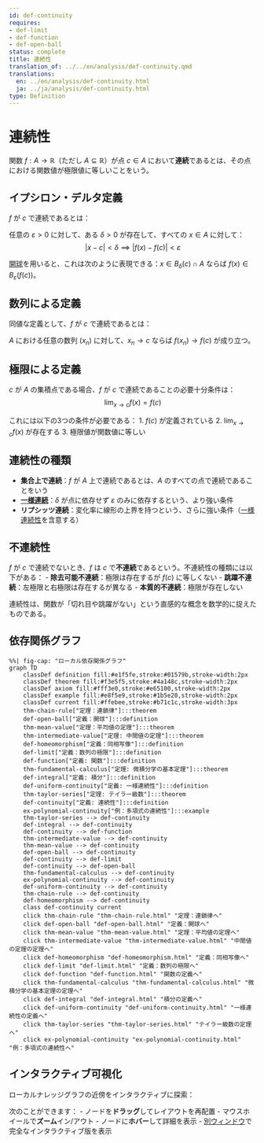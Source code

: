 ```yaml
---
id: def-continuity
requires:
- def-limit
- def-function
- def-open-ball
status: complete
title: 連続性
translation_of: ../../en/analysis/def-continuity.qmd
translations:
  en: ../en/analysis/def-continuity.html
  ja: ../ja/analysis/def-continuity.html
type: Definition
---
```


# 連続性 {#def-continuity}

関数 $f: A \to \mathbb{R}$（ただし $A \subseteq \mathbb{R}$）が点 $c \in A$ において**連続**であるとは、その点における関数値が極限値に等しいことをいう。

## イプシロン・デルタ定義

$f$ が $c$ で連続であるとは：

任意の $\varepsilon > 0$ に対して、ある $\delta > 0$ が存在して、すべての $x \in A$ に対して：
$$|x - c| < \delta \implies |f(x) - f(c)| < \varepsilon$$

[開球](def-open-ball.qmd)を用いると、これは次のように表現できる：$x \in B_\delta(c) \cap A$ ならば $f(x) \in B_\varepsilon(f(c))$。

## 数列による定義

同値な定義として、$f$ が $c$ で連続であるとは：

$A$ における任意の数列 $(x_n)$ に対して、$x_n \to c$ ならば $f(x_n) \to f(c)$ が成り立つ。

## 極限による定義

$c$ が $A$ の集積点である場合、$f$ が $c$ で連続であることの必要十分条件は：
$$\lim_{x \to c} f(x) = f(c)$$

これには以下の3つの条件が必要である：
1. $f(c)$ が定義されている
2. $\lim_{x \to c} f(x)$ が存在する
3. 極限値が関数値に等しい

## 連続性の種類

- **集合上で連続**：$f$ が $A$ 上で連続であるとは、$A$ のすべての点で連続であることをいう
- **[一様連続](def-uniform-continuity.qmd)**：$\delta$ が点に依存せず $\varepsilon$ のみに依存するという、より強い条件
- **リプシッツ連続**：変化率に線形の上界を持つという、さらに強い条件（[一様連続性](def-uniform-continuity.qmd)を含意する）

## 不連続性

$f$ が $c$ で連続でないとき、$f$ は $c$ で**不連続**であるという。不連続性の種類には以下がある：
- **除去可能不連続**：極限は存在するが $f(c)$ に等しくない
- **跳躍不連続**：左極限と右極限は存在するが異なる
- **本質的不連続**：極限が存在しない

連続性は、関数が「切れ目や跳躍がない」という直感的な概念を数学的に捉えたものである。

## 依存関係グラフ

```mermaid
%%| fig-cap: "ローカル依存関係グラフ"
graph TD
    classDef definition fill:#e1f5fe,stroke:#01579b,stroke-width:2px
    classDef theorem fill:#f3e5f5,stroke:#4a148c,stroke-width:2px
    classDef axiom fill:#fff3e0,stroke:#e65100,stroke-width:2px
    classDef example fill:#e8f5e9,stroke:#1b5e20,stroke-width:2px
    classDef current fill:#ffebee,stroke:#b71c1c,stroke-width:3px
    thm-chain-rule["定理：連鎖律"]:::theorem
    def-open-ball["定義：開球"]:::definition
    thm-mean-value["定理：平均値の定理"]:::theorem
    thm-intermediate-value["定理: 中間値の定理"]:::theorem
    def-homeomorphism["定義：同相写像"]:::definition
    def-limit["定義：数列の極限"]:::definition
    def-function["定義: 関数"]:::definition
    thm-fundamental-calculus["定理: 微積分学の基本定理"]:::theorem
    def-integral["定義: 積分"]:::definition
    def-uniform-continuity["定義: 一様連続性"]:::definition
    thm-taylor-series["定理: テイラー級数"]:::theorem
    def-continuity["定義: 連続性"]:::definition
    ex-polynomial-continuity["例：多項式の連続性"]:::example
    thm-taylor-series --> def-continuity
    def-integral --> def-continuity
    def-continuity --> def-function
    thm-intermediate-value --> def-continuity
    thm-mean-value --> def-continuity
    def-open-ball --> def-continuity
    def-continuity --> def-limit
    def-continuity --> def-open-ball
    thm-fundamental-calculus --> def-continuity
    ex-polynomial-continuity --> def-continuity
    def-uniform-continuity --> def-continuity
    thm-chain-rule --> def-continuity
    def-homeomorphism --> def-continuity
    class def-continuity current
    click thm-chain-rule "thm-chain-rule.html" "定理：連鎖律へ"
    click def-open-ball "def-open-ball.html" "定義：開球へ"
    click thm-mean-value "thm-mean-value.html" "定理：平均値の定理へ"
    click thm-intermediate-value "thm-intermediate-value.html" "中間値の定理の定理へ"
    click def-homeomorphism "def-homeomorphism.html" "定義：同相写像へ"
    click def-limit "def-limit.html" "定義：数列の極限へ"
    click def-function "def-function.html" "関数の定義へ"
    click thm-fundamental-calculus "thm-fundamental-calculus.html" "微積分学の基本定理の定理へ"
    click def-integral "def-integral.html" "積分の定義へ"
    click def-uniform-continuity "def-uniform-continuity.html" "一様連続性の定義へ"
    click thm-taylor-series "thm-taylor-series.html" "テイラー級数の定理へ"
    click ex-polynomial-continuity "ex-polynomial-continuity.html" "例：多項式の連続性へ"
```

## インタラクティブ可視化

ローカルナレッジグラフの近傍をインタラクティブに探索：

::: {.graph-viz data-id="def-continuity" data-width="700" data-height="500"}
:::

次のことができます：
- ノードを**ドラッグ**してレイアウトを再配置
- マウスホイールで**ズーム**イン/アウト
- ノードに**ホバー**して詳細を表示
- [別ウィンドウ](../../output/interactive/ja/def-continuity.html){target="_blank"}で完全なインタラクティブ版を表示
